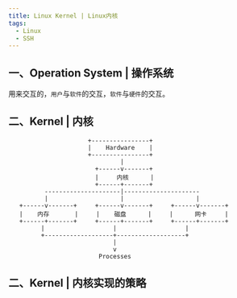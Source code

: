 ```yaml
---
title: Linux Kernel | Linux内核
tags:
  - Linux
  - SSH
---
```


## 一、Operation System | 操作系统
用来交互的，`用户`与`软件`的交互，`软件`与`硬件`的交互。

## 二、Kernel | 内核
```
                      +----------------+
                      |    Hardware    |
                      +----------------+
                               |
                        +------v-------+
                        |     内核      |
                        +------+-------+
          ---------------------|---------------------
          |                    |                    |
   +------v-------+     +------v-------+     +------v-------+
   |    内存       |     |    磁盘      |     |      网卡     |
   +------+-------+     +------+-------+     +------+-------+
         |                   |                   |
         +-------------------+-------------------+
                             | 
                             v
                         Processes
```

## 二、Kernel | 内核实现的策略